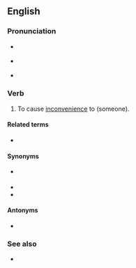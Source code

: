 ==English==

===Pronunciation===
* {{a|RP}} {{IPA|en|/ˌdɪskəˈməʊd/}}
* {{a|GA}} {{IPA|en|/ˌdɪskəˈmoʊd/}}
* {{rhymes|en|əʊd}}

===Verb===
{{en-verb}}

# {{lb|en|transitive}} To cause [[inconvenience]] to (someone).

====Related terms====
* {{l|en|discommodious}}

====Synonyms====
* {{qualifier|obsolete}} {{l|en|discommodate}}
* {{l|en|incommode}}
* {{l|en|inconvenience}}

====Antonyms====
* {{l|en|accommodate}}

===See also===
* {{l|en|commode}}